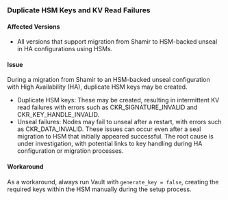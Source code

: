 ### Duplicate HSM Keys and KV Read Failures

#### Affected Versions
- All versions that support migration from Shamir to HSM-backed unseal in HA configurations using HSMs.

#### Issue
During a migration from Shamir to an HSM-backed unseal configuration with High Availability (HA), duplicate HSM keys may be created.
- Duplicate HSM keys: These may be created, resulting in intermittent KV read failures with errors such as CKR_SIGNATURE_INVALID and CKR_KEY_HANDLE_INVALID.
- Unseal failures: Nodes may fail to unseal after a restart, with errors such as CKR_DATA_INVALID.
These issues can occur even after a seal migration to HSM that initially appeared successful. The root cause is under investigation, with potential links to key handling during HA configuration or migration processes.

#### Workaround
As a workaround, always run Vault with `generate_key = false`, creating the required keys within the HSM manually during the setup process.
